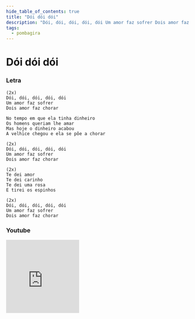 ```yaml
---
hide_table_of_contents: true
title: "Dói dói dói"
description: "Dói, dói, dói, dói, dói Um amor faz sofrer Dois amor faz chorar No tempo em que ela tinha dinheiro Os homens queriam lhe amar Mas hoje o dinheiro acabou A velhice chegou e ela se põe a chorar Dói, dói, dói, dói, dói Um amor faz sofrer Dois amor faz chorar Te dei amor Te dei carinho Te dei uma rosa E tirei os espinhos Dói, dói, dói, dói, dói Um amor faz sofrer Dois amor faz chorar"
tags:
  - pombagira
---
```


# Dói dói dói

### Letra

```text
(2x)
Dói, dói, dói, dói, dói
Um amor faz sofrer
Dois amor faz chorar

No tempo em que ela tinha dinheiro
Os homens queriam lhe amar
Mas hoje o dinheiro acabou
A velhice chegou e ela se põe a chorar

(2x)
Dói, dói, dói, dói, dói
Um amor faz sofrer
Dois amor faz chorar

(2x)
Te dei amor
Te dei carinho
Te dei uma rosa
E tirei os espinhos

(2x)
Dói, dói, dói, dói, dói
Um amor faz sofrer
Dois amor faz chorar
```

### Youtube

<iframe
  width="200"
  height="200"
  src="https://www.youtube.com/embed/tULw37kCgvU"
  title="YouTube video player"
  frameborder="0"
  allow="accelerometer; autoplay; clipboard-write; encrypted-media; gyroscope; picture-in-picture; web-share"
  referrerpolicy="strict-origin-when-cross-origin"
  allowfullscreen
></iframe>
